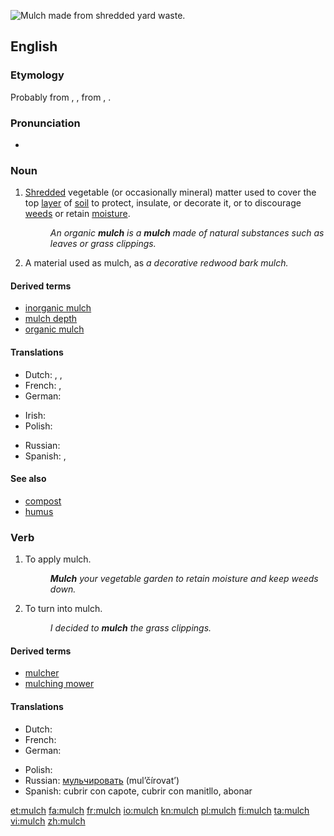 {{wikipedia}}
[[Image:Mulch shredded yard waste.JPG|thumb|right|Mulch made from shredded yard waste.]]
{{also|Mulch}}
==English==

===Etymology===
Probably from {{etyl|enm}} {{term|melsche|lang=enm}}, {{term|molsh||soft|lang=enm}}, from {{etyl|ang}} {{term|melsc|lang=ang}}, {{term|milisc||mellow, mild|lang=ang}}.

===Pronunciation===
* {{IPA|/mʌltʃ/}}

===Noun===
{{en-noun|es|-}}

# {{uncountable|agriculture}} [[shred|Shredded]] vegetable (or occasionally mineral) matter used to cover the top [[layer]] of [[soil]] to protect, insulate, or decorate it, or to discourage [[weed]]s or retain [[moisture]].
#: ''An organic '''mulch''' is a '''mulch''' made of natural substances such as leaves or grass clippings.''
# {{countable|agriculture}} A material used as mulch, as ''a decorative redwood bark mulch.''

====Derived terms====
* [[inorganic mulch]]
* [[mulch depth]]
* [[organic mulch]]

====Translations====
{{trans-top|Shredded matter for covering the soil}}
* Dutch: {{t-|nl|mulch}}, {{t-|nl|muls}}, {{t-|nl|bodembedekking}}
* French: {{t+|fr|paillage|f}}, {{t+|fr|paillis|m}}
* German: {{t+|de|Mulch|m}}
{{trans-mid}}
* Irish: {{t-|ga|móta|m}}
* Polish: {{t+|pl|mulcz|m}}
{{trans-bottom}}
{{checktrans-top}}
{{trans-mid}}
* Russian: {{t+|ru|мульча|tr=múl’ča|f}}
* Spanish: {{t+|es|capote|m}}, {{t-|es|mantillo|m}}
{{trans-bottom}}

====See also====
* [[compost]]
* [[humus]]

===Verb===
{{en-verb|mulch|es}}

# {{agriculture}} To apply mulch.
#: '''''Mulch''' your vegetable garden to retain moisture and keep weeds down.''
# {{agriculture}} To turn into mulch.
#: ''I decided to '''mulch''' the grass clippings.''

====Derived terms====
* [[mulcher]]
* [[mulching mower]]

====Translations====
{{trans-top|to apply mulch}}
* Dutch: {{t-|nl|mulchen}}
* French: {{t+|fr|pailler}}
* German: {{t-|de|mulchen}}
{{trans-mid}}
* Polish: {{t+|pl|mulczować}}
* Russian: [[мульчировать]] (mul’čírovat’)
* Spanish: cubrir con capote, cubrir con manitllo, abonar
{{trans-bottom}}

[[et:mulch]]
[[fa:mulch]]
[[fr:mulch]]
[[io:mulch]]
[[kn:mulch]]
[[pl:mulch]]
[[fi:mulch]]
[[ta:mulch]]
[[vi:mulch]]
[[zh:mulch]]